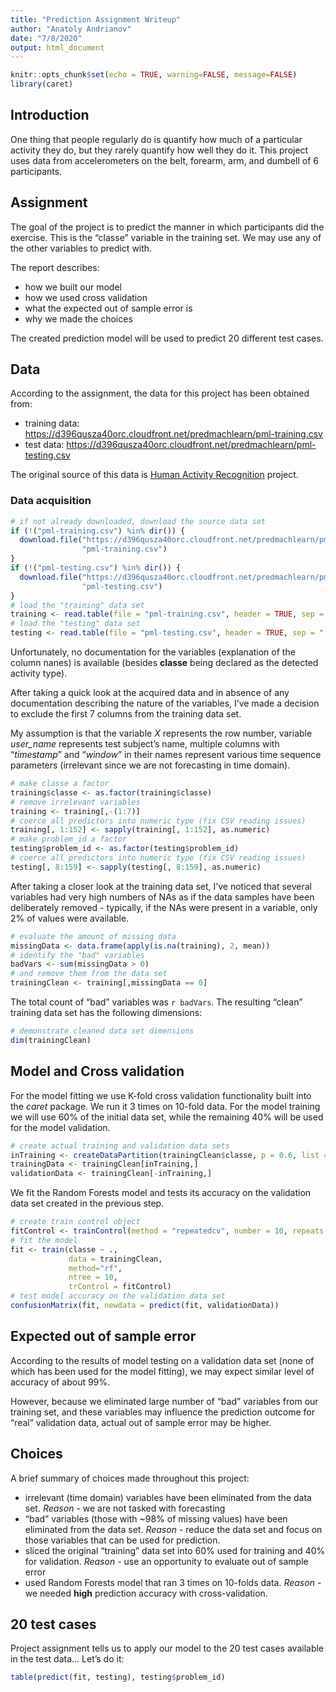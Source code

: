```yaml
---
title: "Prediction Assignment Writeup"
author: "Anatoly Andrianov"
date: "7/8/2020"
output: html_document
---
```


```r
knitr::opts_chunk$set(echo = TRUE, warning=FALSE, message=FALSE)
library(caret)
```

## Introduction

One thing that people regularly do is quantify how much of a particular activity they do, but they rarely quantify how well they do it. This project uses data from accelerometers on the belt, forearm, arm, and dumbell of 6 participants. 

## Assignment

The goal of the project is to predict the manner in which participants did the exercise. This is the "classe" variable in the training set. We may use any of the other variables to predict with.

The report describes:

- how we built our model
- how we used cross validation
- what the expected out of sample error is
- why we made the choices

The created prediction model will be used to predict 20 different test cases.

## Data

According to the assignment, the data for this project has been obtained from:

- training data: [https://d396qusza40orc.cloudfront.net/predmachlearn/pml-training.csv](https://d396qusza40orc.cloudfront.net/predmachlearn/pml-training.csv)
- test data: [https://d396qusza40orc.cloudfront.net/predmachlearn/pml-testing.csv](https://d396qusza40orc.cloudfront.net/predmachlearn/pml-testing.csv)

The original source of this data is [Human Activity Recognition](http://web.archive.org/web/20161224072740/http:/groupware.les.inf.puc-rio.br/har) project.

### Data acquisition

```r
# if not already downloaded, download the source data set
if (!("pml-training.csv") %in% dir()) {
  download.file("https://d396qusza40orc.cloudfront.net/predmachlearn/pml-training.csv",
                "pml-training.csv")
}
if (!("pml-testing.csv") %in% dir()) {
  download.file("https://d396qusza40orc.cloudfront.net/predmachlearn/pml-testing.csv",
                "pml-testing.csv")
}
# load the "training" data set
training <- read.table(file = "pml-training.csv", header = TRUE, sep = ",", comment.char = "", quote = "\"", na.strings = c("NA", "#DIV/0!", ""))
# load the "testing" data set
testing <- read.table(file = "pml-testing.csv", header = TRUE, sep = ",", comment.char = "", quote = "\"", na.strings = c("NA", "#DIV/0!", ""))
```

Unfortunately, no documentation for the variables (explanation of the column nanes) is available (besides **classe** being declared as the detected activity type).

After taking a quick look at the acquired data and in absence of any documentation describing the nature of the variables, I've made a decision to exclude the first 7 columns from the training data set.

My assumption is that the variable *X* represents the row number, variable *user_name* represents test subject's name, multiple columns with "*timestamp*" and "*window*" in their names represent various time sequence parameters (irrelevant since we are not forecasting in time domain).

```r
# make classe a factor
training$classe <- as.factor(training$classe)
# remove irrelevant variables
training <- training[,-(1:7)]
# coerce all predictors into numeric type (fix CSV reading issues)
training[, 1:152] <- sapply(training[, 1:152], as.numeric)
# make problem_id a factor
testing$problem_id <- as.factor(testing$problem_id)
# coerce all predictors into numeric type (fix CSV reading issues)
testing[, 8:159] <- sapply(testing[, 8:159], as.numeric)
```

After taking a closer look at the training data set, I've noticed that several variables had very high numbers of NAs as if the data samples have been deliberately removed - typically, if the NAs were present in a variable, only 2% of values were available.

```r
# evaluate the amount of missing data
missingData <- data.frame(apply(is.na(training), 2, mean))
# identify the "bad" variables
badVars <- sum(missingData > 0)
# and remove them from the data set
trainingClean <- training[,missingData == 0]
```

The total count of "bad" variables was `r badVars`. The resulting "clean" training data set has the following dimensions:
```r
# demonstrate cleaned data set dimensions
dim(trainingClean)
```

## Model and Cross validation

For the model fitting we use K-fold cross validation functionality built into the *caret* package. We run it 3 times on 10-fold data. For the model training we will use 60% of the initial data set, while the remaining 40% will be used for the model validation.

```r
# create actual training and validation data sets
inTraining <- createDataPartition(trainingClean$classe, p = 0.6, list = FALSE)
trainingData <- trainingClean[inTraining,]
validationData <- trainingClean[-inTraining,]
```

We fit the Random Forests model and tests its accuracy on the validation data set created in the previous step.

```r
# create train control object
fitControl <- trainControl(method = "repeatedcv", number = 10, repeats = 3)
# fit the model
fit <- train(classe ~ .,
             data = trainingClean,
             method="rf",
             ntree = 10,
             trControl = fitControl)
# test model accuracy on the validation data set
confusionMatrix(fit, newdata = predict(fit, validationData))
```

## Expected out of sample error

According to the results of model testing on a validation data set (none of which has been used for the model fitting), we may expect similar level of accuracy of about 99%.

However, because we eliminated large number of "bad" variables from our training set, and these variables may influence the prediction outcome for "real" validation data, actual out of sample error may be higher.

## Choices

A brief summary of choices made throughout this project:

- irrelevant (time domain) variables have been eliminated from the data set. *Reason* - we are not tasked with forecasting
- "bad" variables (those with ~98% of missing values) have been eliminated from the data set. *Reason* - reduce the data set and focus on those variables that can be used for prediction.
- sliced the original "training" data set into 60% used for training and 40% for validation. *Reason* - use an opportunity to evaluate out of sample error
- used Random Forests model that ran 3 times on 10-folds data. *Reason* - we needed **high** prediction accuracy with cross-validation.

## 20 test cases

Project assignment tells us to apply our model to the 20 test cases available in the test data... Let's do it:
```r
table(predict(fit, testing), testing$problem_id)
```
